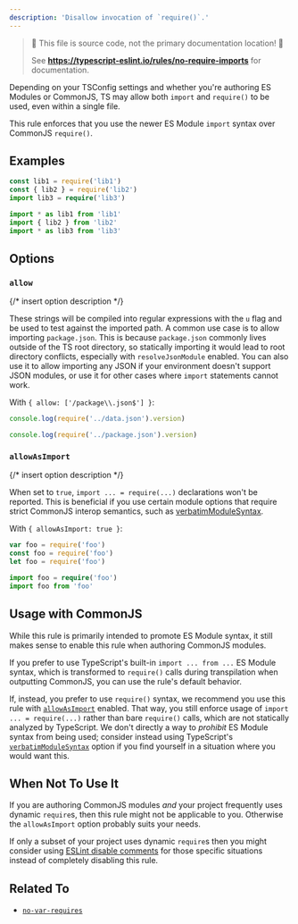 ```yaml
---
description: 'Disallow invocation of `require()`.'
---
```



> 🛑 This file is source code, not the primary documentation location! 🛑
>
> See **https://typescript-eslint.io/rules/no-require-imports** for documentation.

Depending on your TSConfig settings and whether you're authoring ES Modules or CommonJS, TS may allow both `import` and `require()` to be used, even within a single file.

This rule enforces that you use the newer ES Module `import` syntax over CommonJS `require()`.

## Examples

<Tabs>
<TabItem value="❌ Incorrect">

```ts
const lib1 = require('lib1')
const { lib2 } = require('lib2')
import lib3 = require('lib3')
```

</TabItem>
<TabItem value="✅ Correct">

```ts
import * as lib1 from 'lib1'
import { lib2 } from 'lib2'
import * as lib3 from 'lib3'
```

</TabItem>
</Tabs>

## Options

### `allow`

{/* insert option description */}

These strings will be compiled into regular expressions with the `u` flag and be used to test against the imported path. A common use case is to allow importing `package.json`. This is because `package.json` commonly lives outside of the TS root directory, so statically importing it would lead to root directory conflicts, especially with `resolveJsonModule` enabled. You can also use it to allow importing any JSON if your environment doesn't support JSON modules, or use it for other cases where `import` statements cannot work.

With `{ allow: ['/package\\.json$'] }`:

<Tabs>
<TabItem value="❌ Incorrect">

```ts option='{ "allow": ["/package.json$"] }'
console.log(require('../data.json').version)
```

</TabItem>
<TabItem value="✅ Correct">

```ts option='{ "allow": ["/package.json$"] }'
console.log(require('../package.json').version)
```

</TabItem>
</Tabs>

### `allowAsImport`

{/* insert option description */}

When set to `true`, `import ... = require(...)` declarations won't be reported.
This is beneficial if you use certain module options that require strict CommonJS interop semantics, such as [verbatimModuleSyntax](https://www.typescriptlang.org/tsconfig/#verbatimModuleSyntax).

With `{ allowAsImport: true }`:

<Tabs>
<TabItem value="❌ Incorrect">

```ts option='{ "allowAsImport": true }'
var foo = require('foo')
const foo = require('foo')
let foo = require('foo')
```

</TabItem>
<TabItem value="✅ Correct">

```ts option='{ "allowAsImport": true }'
import foo = require('foo')
import foo from 'foo'
```

</TabItem>
</Tabs>

## Usage with CommonJS

While this rule is primarily intended to promote ES Module syntax, it still makes sense to enable this rule when authoring CommonJS modules.

If you prefer to use TypeScript's built-in `import ... from ...` ES Module syntax, which is transformed to `require()` calls during transpilation when outputting CommonJS, you can use the rule's default behavior.

If, instead, you prefer to use `require()` syntax, we recommend you use this rule with [`allowAsImport`](#allowAsImport) enabled.
That way, you still enforce usage of `import ... = require(...)` rather than bare `require()` calls, which are not statically analyzed by TypeScript.
We don't directly a way to _prohibit_ ES Module syntax from being used; consider instead using TypeScript's [`verbatimModuleSyntax`](https://www.typescriptlang.org/tsconfig/#verbatimModuleSyntax) option if you find yourself in a situation where you would want this.

## When Not To Use It

If you are authoring CommonJS modules _and_ your project frequently uses dynamic `require`s, then this rule might not be applicable to you.
Otherwise the `allowAsImport` option probably suits your needs.

If only a subset of your project uses dynamic `require`s then you might consider using [ESLint disable comments](https://eslint.org/docs/latest/use/configure/rules#using-configuration-comments-1) for those specific situations instead of completely disabling this rule.

## Related To

- [`no-var-requires`](./no-var-requires.mdx)
